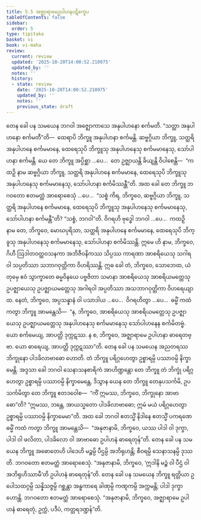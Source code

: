 ```yaml
---
title: 5.5 အဇ္ဈာရာမေဥပါဟနပဋိက္ခေပ
tableOfContents: false
sidebar:
  order: 5
type: tipitaka
basket: vi
book: vi-maha
review:
  current: review
  updated: '2025-10-20T14:00:52.210975'
  updated_by: ''
  notes: ''
  history:
  - state: review
    date: '2025-10-20T14:00:52.210975'
    updated_by: ''
    notes: ''
    previous_state: draft
---
```



<DynamicBreadcrumb />


<ReviewStatus review={frontmatter.review} showDetails={true} />

<HypothesisAnnotation frontmatter={frontmatter} />

<Division number="248" book="vi-maha" e="ch" v="3" p="275">

<Paragraph number="1153" book="vi-maha">
တေန ခေါ ပန သမယေန ဘဂဝါ အဇ္ဈောကာသေ အနုပါဟနော စင်္ကမတိ. “သတ္ထာ အနုပါဟနော စင်္ကမတီ”တိ—  ထေရာပိ ဘိက္ခူ အနုပါဟနာ စင်္ကမန္တိ. ဆဗ္ဗဂ္ဂိယာ ဘိက္ခူ, သတ္ထရိ အနုပါဟနေ စင်္ကမမာနေ, ထေရေသုပိ ဘိက္ခူသု အနုပါဟနေသု စင်္ကမမာနေသု, သော်ပါဟနာ စင်္ကမန္တိ. ယေ တေ ဘိက္ခူ အပ္ပိစ္ဆာ …ပေ…  တေ ဥဇ္ဈာယန္တိ ခိယျန္တိ ဝိပါစေန္တိ—  “ကထဉှိ နာမ ဆဗ္ဗဂ္ဂိယာ ဘိက္ခူ, သတ္ထရိ အနုပါဟနေ စင်္ကမမာနေ, ထေရေသုပိ ဘိက္ခူသု အနုပါဟနေသု စင်္ကမမာနေသု, သော်ပါဟနာ စင်္ကမိဿန္တီ”တိ. အထ ခေါ တေ ဘိက္ခူ ဘဂဝတော ဧတမတ္ထံ အာရောစေသုံ …ပေ…  “သစ္စံ ကိရ, ဘိက္ခဝေ, ဆဗ္ဗဂ္ဂိယာ ဘိက္ခူ, သတ္ထရိ အနုပါဟနေ စင်္ကမမာနေ, ထေရေသုပိ ဘိက္ခူသု အနုပါဟနေသု စင်္ကမမာနေသု, သော်ပါဟနာ စင်္ကမန္တီ”တိ? “သစ္စံ, ဘဂဝါ”တိ. ဝိဂရဟိ ဗုဒ္ဓေါ ဘဂဝါ …ပေ…  ကထဉှိ နာမ တေ, ဘိက္ခဝေ, မောဃပုရိသာ, သတ္ထရိ အနုပါဟနေ စင်္ကမမာနေ, ထေရေသုပိ ဘိက္ခူသု အနုပါဟနေသု စင်္ကမမာနေသု, သော်ပါဟနာ စင်္ကမိဿန္တိ. ဣမေ ဟိ နာမ, ဘိက္ခဝေ, ဂိဟီ ဩဒါတဝတ္ထဝသနကာ အဘိဇီဝနိကဿ သိပ္ပဿ ကာရဏာ အာစရိယေသု သဂါရဝါ သပ္ပတိဿာ သဘာဂဝုတ္တိကာ ဝိဟရိဿန္တိ. ဣဓ ခေါ တံ, ဘိက္ခဝေ, သောဘေထ, ယံ တုမှေ ဧဝံ သွာက္ခာတေ ဓမ္မဝိနယေ ပဗ္ဗဇိတာ သမာနာ အာစရိယေသု အာစရိယမတ္တေသု ဥပဇ္ဈာယေသု ဥပဇ္ဈာယမတ္တေသု အဂါရဝါ အပ္ပတိဿာ အသဘာဂဝုတ္တိကာ ဝိဟရေယျာထ. နေတံ, ဘိက္ခဝေ, အပ္ပသန္နာနံ ဝါ ပသာဒါယ …ပေ…  ဝိဂရဟိတွာ …ပေ…  ဓမ္မိံ ကထံ ကတွာ ဘိက္ခူ အာမန္တေသိ—  “န, ဘိက္ခဝေ, အာစရိယေသု အာစရိယမတ္တေသု ဥပဇ္ဈာယေသု ဥပဇ္ဈာယမတ္တေသု အနုပါဟနေသု စင်္ကမမာနေသု သော်ပါဟနေန စင်္ကမိတဗ္ဗံ. ယော စင်္ကမေယျ, အာပတ္တိ ဒုက္ကဋဿ. န စ, ဘိက္ခဝေ, အဇ္ဈာရာမေ ဥပါဟနာ ဓာရေတဗ္ဗာ. ယော ဓာရေယျ, အာပတ္တိ ဒုက္ကဋဿာ”တိ.
</Paragraph>

</Division>
<Division number="249" book="vi-maha" e="ch" v="3" p="276">

<Paragraph number="1154" book="vi-maha">
တေန ခေါ ပန သမယေန အညတရဿ ဘိက္ခုနော ပါဒခိလာဗာဓော ဟောတိ. တံ ဘိက္ခူ ပရိဂ္ဂဟေတွာ ဥစ္စာရမ္ပိ ပဿာဝမ္ပိ နိက္ခာမေန္တိ. အဒ္ဒသာ ခေါ ဘဂဝါ သေနာသနစာရိကံ အာဟိဏ္ဍန္တော တေ ဘိက္ခူ တံ ဘိက္ခုံ ပရိဂ္ဂဟေတွာ ဥစ္စာရမ္ပိ ပဿာဝမ္ပိ နိက္ခာမေန္တေ, ဒိသွာန ယေန တေ ဘိက္ခူ တေနုပသင်္ကမိ, ဥပသင်္ကမိတွာ တေ ဘိက္ခူ ဧတဒဝေါစ—  “ကိံ ဣမဿ, ဘိက္ခဝေ, ဘိက္ခုနော အာဗာဓော”တိ? “ဣမဿ, ဘန္တေ, အာယသ္မတော ပါဒခိလာဗာဓော; ဣမံ မယံ ပရိဂ္ဂဟေတွာ ဥစ္စာရမ္ပိ ပဿာဝမ္ပိ နိက္ခာမေမာ”တိ. အထ ခေါ ဘဂဝါ ဧတသ္မိံ နိဒါနေ ဧတသ္မိံ ပကရဏေ ဓမ္မိံ ကထံ ကတွာ ဘိက္ခူ အာမန္တေသိ—  “အနုဇာနာမိ, ဘိက္ခဝေ, ယဿ ပါဒါ ဝါ ဒုက္ခာ, ပါဒါ ဝါ ဖလိတာ, ပါဒခိလော ဝါ အာဗာဓော ဥပါဟနံ ဓာရေတုန်”တိ.
</Paragraph>

<Paragraph number="1155" book="vi-maha">
တေန ခေါ ပန သမယေန ဘိက္ခူ အဓောတေဟိ ပါဒေဟိ မဉ္စမ္ပိ ပီဌမ္ပိ အဘိရုဟန္တိ; စီဝရမ္ပိ သေနာသနမ္ပိ ဒုဿတိ. ဘဂဝတော ဧတမတ္ထံ အာရောစေသုံ. “အနုဇာနာမိ, ဘိက္ခဝေ, ‘ဣဒါနိ မဉ္စံ ဝါ ပီဌံ ဝါ အဘိရုဟိဿာမီ’တိ ဥပါဟနံ ဓာရေတုန်”တိ.
</Paragraph>

<Paragraph number="1156" book="vi-maha">
တေန ခေါ ပန သမယေန ဘိက္ခူ ရတ္တိယာ ဥပေါသထဂ္ဂမ္ပိ သန္နိသဇ္ဇမ္ပိ ဂစ္ဆန္တာ အန္ဓကာရေ ခါဏုမ္ပိ ကဏ္ဋကမ္ပိ အက္ကမန္တိ; ပါဒါ ဒုက္ခာ ဟောန္တိ. ဘဂဝတော ဧတမတ္ထံ အာရောစေသုံ. “အနုဇာနာမိ, ဘိက္ခဝေ, အဇ္ဈာရာမေ ဥပါဟနံ ဓာရေတုံ, ဥက္ကံ, ပဒီပံ, ကတ္တရဒဏ္ဍန်”တိ.
</Paragraph>
</Division>
